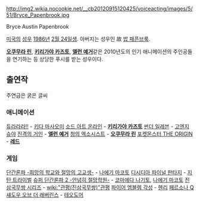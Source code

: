http://img2.wikia.nocookie.net/__cb20120915120425/voiceacting/images/5/51/Bryce_Papenbrook.jpg

Bryce Austin Papenbrook

[[미국]]의 [[성우]] [[1986년]] [[2월 24일]]생. 아버지는 성우인 故 [[밥 패픈브룩]].

'''[[오쿠무라 린]]''', '''[[키리가야 카즈토]]''', '''[[엘런 예거]]'''같은 2010년도의 인기 애니메이션의 주인공들을 연기하는 등 상당한 푸시를 받는 성우이다.

== 출연작 ==
주연급은 굵은 글씨

=== 애니메이션 ===
[[듀라라라!!]] - [[키다 마사오미]]
[[소드 아트 온라인]] - '''[[키리가야 카즈토]]'''
[[썬더 일레븐]] - [[고엔지 슈야]]
[[진격의 거인]] - '''[[엘런 예거]]'''
[[청의 엑소시스트]] - '''[[오쿠무라 린]]'''
[[포켓몬스터 THE ORIGIN]] - '''[[레드(포켓몬스터)|레드]]'''

=== 게임 ===

[[단간론파 -희망의 학교와 절망의 고교생-]] - [[나에기 마코토]]
[[디시디아 파이널 판타지]] - [[지탄 트라이벌]]
[[슈퍼 단간론파 2 -안녕히 절망학원-]] - [[코마에다 나기토]], [[나에기 마코토]]
[[진삼국무쌍 시리즈]] - [[wiki:"관평(진삼국무쌍)"관평]]
[[파이어 엠블렘 각성]] - [[헨리(파이어 엠블렘)|헨리]]
[[페르소나 Q 섀도우 오브 더 래버린스]] - [[테오도어(페르소나)|테오도어]]

